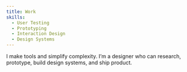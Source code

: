 ```yaml
---
title: Work
skills: 
  - User Testing
  - Prototyping
  - Interaction Design
  - Design Systems
---
```


I make tools and simplify complexity. I’m a designer who can research, prototype, build design systems, and ship product.